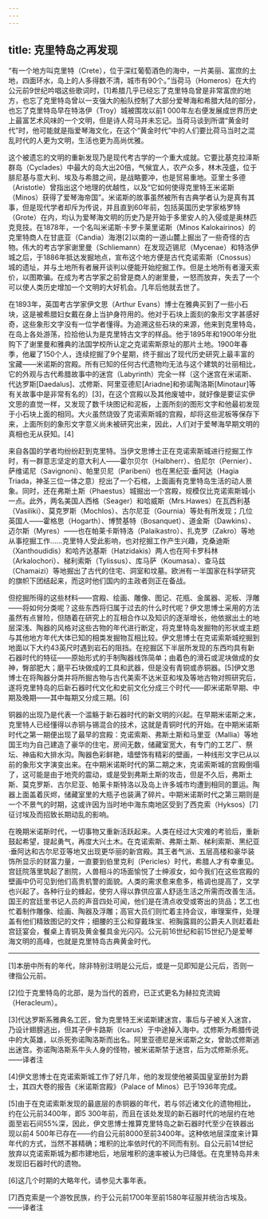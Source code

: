 ```yaml
---
---
---
```

title: 克里特岛之再发现
---




“有一个地方叫克里特（Crete），位于深红葡萄酒色的海中，一片美丽、富庶的土地，四面环水，岛上的人多得数不清，城市有90个。”当荷马（Homeros）在大约公元前9世纪吟唱这些歌词时，[1]希腊几乎已经忘了克里特岛曾是非常富庶的地方，也忘了克里特岛曾以一支强大的船队控制了大部分爱琴海和希腊大陆的部分，也忘了克里特岛早在特洛伊（Troy）城被围攻以前1 000年左右便发展成世界历史上最富艺术风味的一个文明，但是诗人荷马并未忘记。当荷马谈到所谓“黄金时代”时，他可能就是指爱琴海文化，在这个“黄金时代”中的人们要比荷马当时之混乱时代的人更为文明，生活也更为高尚优雅。

这个被遗忘的文明的重新发现乃是现代考古学的一个重大成就。它要比基克拉泽斯群岛（Cyclades）中最大的岛大出20倍，气候宜人，农产众多，林木茂盛，位于腓尼基与意大利、埃及与希腊之间，是战略要冲，也是贸易重地。亚里士多德（Aristotle）曾指出这个地理的优越性，以及“它如何使得克里特王米诺斯（Minos）获得了爱琴海帝国”。米诺斯的故事虽然被所有古典学者认为是真有其事，但是现代学者却斥为传说，并且直到60年前，包括英国历史学家格罗特（Grote）在内，均认为爱琴海文明的历史乃是开始于多里安人的入侵或是奥林匹克竞技。在1878年，一个名叫米诺斯·卡罗卡莱里诺斯（Minos Kalokairinos）的克里特商人在甘底亚（Candia）海港[2]以南的一道山麓上掘出了一些奇怪的古物。伟大的考古学家谢里曼（Schliemann）在发现迈锡尼（Mycenae）和特洛伊城之后，于1886年抵达发掘地点，宣布这个地方便是古代克诺索斯（Cnossus）城的遗址，并与土地所有者展开谈判以便能开始挖掘工作。但是土地所有者漫天索价，以图欺骗。在成为考古学家之前曾是商人的谢里曼，一怒而放弃，失去了一个可以使人类历史增加一个文明的大好机会。几年后他就去世了。

在1893年，英国考古学家伊文思（Arthur Evans）博士在雅典买到了一些小石块，这是被希腊妇女戴在身上当护身符用的。他对于石块上面刻的象形文字甚感好奇，这些象形文字没有一位学者懂得。为追溯这些石块的来源，他来到克里特岛，在岛上各处游荡，捡拾他认为是克里特古文字的样品。他于1895年和1900年分批购下了谢里曼和雅典的法国学校所认定之克诺索斯原址的那片土地。1900年春季，他雇了150个人，连续挖掘了9个星期，终于掘出了现代历史研究上最丰富的宝藏——米诺斯的宫殿。所有已知的任何古代遗物均无法与这个建筑的壮丽相比，它的外观与古代希腊故事中的迷宫（Labyrinth）完全一样（这个迷宫在米诺斯、代达罗斯[Daedalus]、忒修斯、阿里亚德尼[Ariadne]和弥诺陶洛斯[Minotaur]等有关故事中是非常有名的）[3]，在这个宫殿以及其他废墟中，就好像是要证实伊文思的直觉一样，又发现了数千块图记和泥板，上面所刻的图形文字和他最初发现于小石块上面的相同。大火虽然烧毁了克诺索斯城的宫殿，却将这些泥板等保存下来，上面所刻的象形文字意义尚未被研究出来，因此，人们对于爱琴海早期文明的真相也无从获知。[4]

来自各国的学者均纷纷赶到克里特。当伊文思博士正在克诺索斯城进行挖掘工作时，有一群意志坚定的意大利人——霍尔贝尔（Halbherr）、伯尼尔（Pernier）、萨维诺尼（Savignoni）、帕里贝尼（Paribeni）也在黑纪亚·垂阿达（Hagia Triada，神圣三位一体之意）挖出了一个石棺，上面画有克里特岛生活的动人景象。同时，还在弗斯土斯（Phaestus）城掘出一个宫殿，规模仅比克诺索斯城小一点。此外，两名美国人西格（Seager）和哈威斯（Mrs.Hawes）在瓦西利基（Vasiliki）、莫克罗斯（Mochlos）、古尔尼亚（Gournia）等处有所发现；几位英国人——霍格思（Hogarth）、博赞基特（Bosanquet）、道金斯（Dawkins）、迈尔斯（Myres）——也在帕莱卡斯特洛（Palaikastro）、扎克罗（Zakro）等地从事挖掘工作……克里特人受此影响，也对挖掘工作产生兴趣，克桑迪斯（Xanthoudidis）和哈齐达基斯（Hatzidakis）两人也在阿卡罗科林（Arkalochori）、梯利索斯（Tylissus）、库马萨（Koumasa）、查马兹（Chamaizi）等地掘出了古代的住宅、洞室和坟墓。欧洲有一半国家在科学研究的旗帜下团结起来，而这时他们国内的主政者则正在备战。

但挖掘所得的这些材料——宫殿、绘画、雕像、图记、花瓶、金属器、泥板、浮雕——将如何分类呢？这些东西将归属于过去的什么时代呢？伊文思博士采用的方法虽然有点冒险，但随着在研究上的互相合作以及知识的逐渐增长，他依据出土的地层深浅、陶器的风格对这些古物的年代进行断定，将克里特岛发掘物的形状或主题与其他地方年代大体已知的相类发掘物互相比较。伊文思博士在克诺索斯城挖掘到地面以下大约43英尺时遇到岩石的阻挡。在挖掘区下半层所发现的东西均具有新石器时代的特征——原始形式的手制陶器线饰简单；由着色的滑石或泥块做成的女神，臀部肥大；磨平石块做成的工具和武器，但是没有青铜或赤铜器。[5]伊文思博士在将陶器分类并将所掘古物与古代美索不达米亚和埃及等地古物对照研究后，遂将克里特岛的后新石器时代文化和史前文化分成三个时代——即米诺斯早期、中期及晚期——其中每期又分成三期。[6]

铜器的出现乃是代表一个滥觞于新石器时代的新文明的兴起。在早期米诺斯之末，克里特人已经懂得以赤铜与锡混合的技术，这就是青铜时代的开始。在中期米诺斯时代之第一期便出现了最早的宫殿：克诺索斯、弗斯土斯和马里亚（Mallia）等地国王均为自己建造了豪华的住宅，房间无数，储藏室宽大，有专门的工艺厂、祭坛、神庙和大排水沟。陶器色彩鲜艳，墙壁饰有精彩的壁画，一种线形文字已从以前的象形文字演变出来。在中期米诺斯时代的第二期之末，克诺索斯城的宫殿倒塌了，这可能是由于地壳的震动，或是受到弗斯土斯的攻击，但是不久后，弗斯土斯、莫克罗斯、古尔尼亚、帕莱卡斯特洛以及岛上许多城市均遭到相同的噩运。陶器上面盖着灰烬，储藏室里的大瓶子也装满了碎片。中期米诺斯时代之第三期则是一个不景气的时期，这或许因为当时地中海东南地区受到了西克索（Hyksos）[7]征讨埃及而招致长期动乱的影响。

在晚期米诺斯时代，一切事物又重新活跃起来。人类在经过大灾难的考验后，重新鼓起希望，提起勇气，再度大兴土木。在克诺索斯、弗斯土斯、梯利索斯、黑纪亚·垂阿达和古尔尼亚等地又出现更华丽的新宫殿。其王者气派、五层高楼和豪华装饰所显示的财富力量，一直要到伯里克利（Pericles）时代，希腊人才有幸重见。宫廷院落里筑起了剧院，人兽相斗的场面愉悦了士绅淑女，如今我们在这些宫殿的壁画中仍可见到他们高贵机警的面貌。人类的需求愈来愈多，格调也提高了，文学也兴起了。各种行业的蜂起，使穷人得以靠供应富人舒适生活之所需而改善生活。国王的宫廷里书记人员的声音四处可闻，他们是在清点收受或寄出的货品；艺工也忙着制作雕像、绘画、陶器及浮雕；高官大员们则忙着主持会议，审理案件，处理盖有他们精致图记的文件；细腰的王公和穿戴珠宝、袒胸露肩的公爵夫人则赶着赴宫廷宴会，餐桌上青铜及黄金餐具金光闪闪。公元前16世纪和前15世纪乃是爱琴海文明的高峰，也就是克里特岛古典黄金时代。



* * *



[1]本册中所有的年代，除非特别注明是公元后，或是一见即知是公元后，否则一律指公元前。

[2]位于克里特岛的北部，是为当代的首府，已正式更名为赫拉克流姆（Heracleum）。

[3]代达罗斯系雅典名工匠，曾为克里特王米诺斯建迷宫，事后与子被关入迷宫，乃设计翅膀逃出，但其子伊卡路斯（Icarus）于中途掉入海中。忒修斯为希腊传说中的大英雄，以杀死弥诺陶洛斯而出名。阿里亚德尼是米诺斯之女，曾助忒修斯逃出迷宫。弥诺陶洛斯系牛头人身的怪物，被米诺斯禁于迷宫，后为忒修斯杀死。——译者注

[4]伊文思博士在克诺索斯城工作了好几年，他的发现使他被英国皇室册封为爵士，其四大卷的报告《米诺斯宫殿》（Palace of Minos）已于1936年完成。

[5]由于在克诺索斯发现的最底层的赤铜器的年代，若与邻近诸文化的遗物相比，约在公元前3400年，即5 300年前，而且在该处发现的新石器时代的地层约在地面至岩石间55%深，因此，伊文思博士推算克里特岛之新石器时代至少在铁器出现以前4 500年已存在——约自公元前8000至前3400年。这种依地层深度来计算年代的方式，当然不甚精确；堆积的比率依时代的不同而有别。自公元前14世纪放弃以克诺索斯城为都市建地后，地层堆积的速率被认为已降低。在克里特岛并未发现旧石器时代的遗物。

[6]这几个时期的大略年代，请参见大事年表。

[7]西克索是一个游牧民族，约于公元前1700年至前1580年征服并统治古埃及。——译者注